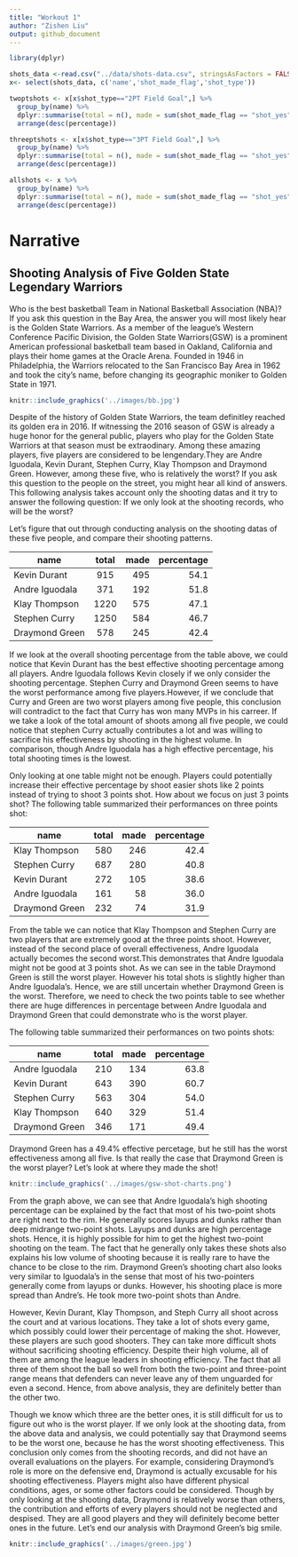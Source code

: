 ```yaml
---
title: "Workout 1"
author: "Zishen Liu"
output: github_document
---
```

```r
library(dplyr)

```

```r
shots_data <-read.csv("../data/shots-data.csv", stringsAsFactors = FALSE)
x<- select(shots_data, c('name','shot_made_flag','shot_type'))
```


```r
twoptshots <- x[x$shot_type=="2PT Field Goal",] %>%
  group_by(name) %>%
  dplyr::summarise(total = n(), made = sum(shot_made_flag == "shot_yes"), percentage = made/total*100) %>%
  arrange(desc(percentage))
```

```r
threeptshots <- x[x$shot_type=="3PT Field Goal",] %>%
  group_by(name) %>%
  dplyr::summarise(total = n(), made = sum(shot_made_flag == "shot_yes"), percentage = made/total*100) %>%
  arrange(desc(percentage))
```


```r
allshots <- x %>%
  group_by(name) %>%
  dplyr::summarise(total = n(), made = sum(shot_made_flag == "shot_yes"), percentage = made/total*100) %>%
  arrange(desc(percentage))
```

# Narrative

## Shooting Analysis of Five Golden State Legendary Warriors


Who is the best basketball Team in National Basketball Association (NBA)? 
If you ask this question in the Bay Area, the answer you will most likely hear is the Golden State Warriors. As a member of the league's Western Conference Pacific Division, the Golden State Warriors(GSW) is a prominent American professional basketball team based in Oakland, California and plays their home games at the Oracle Arena. Founded in 1946 in Philadelphia, the Warriors relocated to the San Francisco Bay Area in 1962 and took the city's name, before changing its geographic moniker to Golden State in 1971. 

```r
knitr::include_graphics('../images/bb.jpg')
```

Despite of the history of Golden State Warriors, the team definitley reached its golden era in 2016. If witnessing the 2016 season of GSW is already a huge honor for the general public, players who play for the Golden State Warriors at that season must be extraodinary. Among these amazing players, five players are considered to be lengendary.They are Andre Iguodala, Kevin Durant, Stephen Curry, Klay Thompson and Draymond Green. However, among these five, who is relatively the worst? If you ask this question to the people on the street, you might hear all kind of answers. This following analysis takes account only the shooting datas and it try to answer the following question: If we only look at the shooting records, who will be the worst? 

Let's figure that out through conducting analysis on the shooting datas of these five people, and compare their shooting patterns. 

|name          |total   |   made| percentage|
|--------------|:-----:| -----:|-------:|
|Kevin Durant  |  915  | 495    |   54.1|
|Andre Iguodala|   371  | 192   |    51.8|
|Klay Thompson |   1220 |  575  |     47.1|
|Stephen Curry |   1250  | 584   |   46.7|
|Draymond Green|   578 |  245   |    42.4|

If we look at the overall shooting percentage from the table above, we could notice that Kevin Durant has the best effective shooting percentage among all players. Andre Iguodala follows Kevin closely if we only consider the shooting percentage. Stephen Curry and Draymond Green seems to have the worst performance among five players.However, if we conclude that Curry and Green are two worst players among five people, this conclusion will contradict to the fact that Curry has won many MVPs in his carreer. If we take a look of the total amount of shoots among all five people, we could notice that stephen Curry actually contributes a lot and was willing to sacrifice his effectiveness by shooting in the highest volume. In comparison, though Andre Iguodala has a high effective percentage, his total shooting times is the lowest. 

Only looking at one table might not be enough. Players could potentially increase their effective percentage by shoot easier shots like 2 points instead of trying to shoot 3 points shot. How about we focus on just 3 points shot? The following table summarized their performances on three points shot:

|name          |total   |   made| percentage|
|--------------|:-----:| -----:|-------:|
|Klay Thompson   | 580  | 246   |    42.4|
| Stephen Curry  |  687 |  280  |     40.8|
| Kevin Durant  |   272 |  105   |    38.6|
|Andre Iguodala  | 161  |  58   |    36.0|
| Draymond Green |  232 |   74  |     31.9|

From the table we can notice that Klay Thompson and Stephen Curry are two players that are extremely good at the three points shoot. However, instead of the second place of overall effectiveness, Andre Iguodala actually becomes the second worst.This demonstrates that Andre Iguodala might not be good at 3 points shot. As we can see in the table Draymond Green is still the worst player. However his total shots is slightly higher than Andre Iguodala's. Hence, we are still uncertain whether Draymond Green is the worst. Therefore, we need to check the two points table to see whether there are huge differences in percentage between Andre Iguodala and Draymond Green that could demonstrate who is the worst player. 

The following table summarized their performances on two points shots:

|name          |total   |   made| percentage|
|--------------|:-----:| -----:|-------:|
|Andre Iguodala|   210 |  134  |     63.8|
|Kevin Durant  |   643 |  390  |     60.7|
|Stephen Curry  |  563 |  304   |    54.0|
|Klay Thompson  |  640  | 329   |    51.4|
|Draymond Green  | 346 |  171  |     49.4|

Draymond Green has a 49.4% effective percetage, but he still has the worst effectiveness among all five. Is that really the case that Draymond Green is the worst player? 
Let's look at where they made the shot! 
```r
knitr::include_graphics('../images/gsw-shot-charts.png')
```

From the graph above, we can see that Andre Iguodala’s high shooting percentage can be explained by the fact that most of his two-point shots are right next to the rim. He generally scores layups and dunks rather than deep midrange two-point shots. Layups and dunks are high percentage shots. Hence, it is highly possible for him to get the highest two-point shooting on the team. The fact that he generally only takes these shots also explains his low volume of shooting because it is really rare to have the chance to be close to the rim. Draymond Green’s shooting chart also looks very similar to Iguodala’s in the sense that most of his two-pointers generally come from layups or dunks. However, his shooting place is more spread than Andre's. He took more two-point shots than Andre. 

However, Kevin Durant, Klay Thompson, and Steph Curry all shoot across the court and at various locations. They take a lot of shots every game, which possibly could lower their percentage of making the shot. However, these players are such good shooters. They can take more difficult shots without sacrificing shooting efficiency. Despite their high volume, all of them are among the league leaders in shooting efficiency. The fact that all three of them shoot the ball so well from both the two-point and three-point range means that defenders can never leave any of them unguarded for even a second. Hence, from above analysis, they are definitely better than the other two. 

Though we know which three are the better ones, it is still difficult for us to figure out who is the worst player. If we only look at the shooting data, from the above data and analysis, we could potentially say that Draymond seems to be the worst one, because he has the worst shooting effectiveness. This conclusion only comes from the shooting records, and did not have an overall evaluations on the players. For example, considering Draymond's role is more on the defensive end, Draymond is actually excusable for his shooting effectiveness. Players might also have different physical conditions, ages, or some other factors could be considered. Though by only looking at the shooting data, Draymond is relatively worse than others, the contribution and efforts of every players should not be neglected and despised. They are all good players and they will definitely become better ones in the future. Let's end our analysis with Draymond Green's big smile. 



```r
knitr::include_graphics('../images/green.jpg')
```

